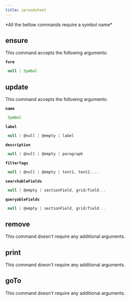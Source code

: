 ```yaml
---
title: spreadsheet
---
```



  <Callout type="error" emoji="">
   *All the bellow commands require a symbol name*
  </Callout>

## ensure

This command accepts the following arguments:

**`form`**
```js filename="type"
 null | Symbol
```

## update

This command accepts the following arguments:

**`name`**
```js filename="type"
 Symbol
```
**`label`**
```js filename="type"
 null | @null | @empty | label
```
**`description`**
```js filename="type"
 null | @null | @empty | paragraph
```
**`filterTags`**
```js filename="type"
 null | @null | @empty | text1, text2,...
```
**`searchableFields`**
```js filename="type"
 null | @empty | sectionField, grid/field...
```
**`queryableFields`**
```js filename="type"
 null | @empty | sectionField, grid/field...
```

## remove

This command doesn't require any additional arguments.


## print

This command doesn't require any additional arguments.


## goTo


This command doesn't require any additional arguments.

